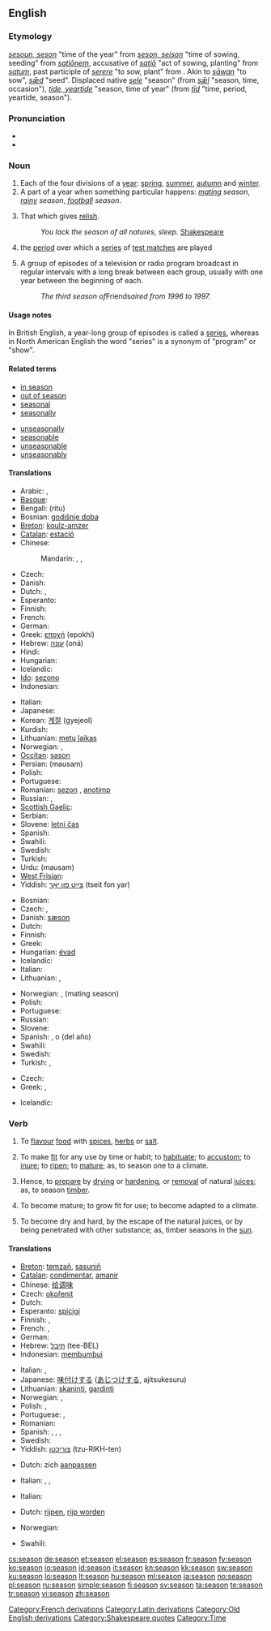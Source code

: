 {{wikipedia|Season}}
==English==

===Etymology===
{{etyl|enm}} ''[[sesoun#Middle English|sesoun, seson]]'' "time of the year"  from {{etyl|fro}} ''[[seison#Old French|seson, seison]]'' "time of sowing, seeding" from {{etyl|la}} ''[[sationem|satiōnem]]'', accusative of ''[[satio|satiō]]'' "act of sowing, planting" from ''[[satum]]'', past participle of ''[[serere]]'' "to sow, plant" from {{proto|Indo-European|se-|to sow, plant|lang=en}}. Akin to {{etyl|ang|-}} ''[[sawan#Old English|sāwan]]'' "to sow", {{ang}} ''[[sæd#Old English|sǣd]]'' "seed". Displaced native {{enm}} ''[[sele#Middle English|sele]]'' "season" (from {{ang}} ''[[sæl#Old English|sǣl]]'' "season, time, occasion"), {{enm}} ''[[tide#Middle English|tide, yeartide]]'' "season, time of year" (from {{ang}} ''[[tid#Old English|tīd]]'' "time, period, yeartide, season").

===Pronunciation===
* {{audio|en-us-season.ogg|Audio (US)}}
* {{rhymes|iːzən}}

===Noun===
{{en-noun}}

# Each of the four divisions of a [[year]]: [[spring]], [[summer]], [[autumn]] and [[winter]].
# A part of a year when something particular happens: ''[[mating]] season'', ''[[rainy]] season'', ''[[football]] season''.
# {{obsolete}} That which gives [[relish]].
#: ''You lack the season of all natures, sleep.'' [[w:Shakespeare|Shakespeare]]
# {{cricket}} the [[period]] over which a [[series]] of [[test match]]es are played
# {{North American}} A group of episodes of a television or radio program broadcast in regular intervals with a long break between each group, usually with one year between the beginning of each.
#: ''The third season of ''Friends'' aired from 1996 to 1997.''

====Usage notes====
In British English, a year-long group of episodes is called a [[series]], whereas in North American English the word "series" is a synonym of "program" or "show".

====Related terms====
{{top2}}
* [[in season]]
* [[out of season]]
* [[seasonal]]
* [[seasonally]]
{{mid2}}
* [[unseasonally]]
* [[seasonable]]
* [[unseasonable]]
* [[unseasonably]]
{{bottom}}

====Translations====
{{trans-top|quarter of a year}}
* Arabic: {{t-|ar|فصل|alt=فَصْل|tr=faSl}}, {{t-|ar|موسم|alt=مَوْسِم|tr=mawsim}}
* [[Basque]]: {{t|eu|urtaro|xs=Basque}}
* Bengali: {{t-|bn|ঋতু|sc=Beng|xs=Bengali}} (ritu)
* Bosnian: [[godišnje doba]] {{n}}
* [[Breton]]: [[koulz-amzer]] {{m}}
* [[Catalan]]: [[estació]] {{f}}
* Chinese:
*: Mandarin: {{t-|cmn|季|tr=jì|sc=Hani}},  {{t-|cmn|季節|sc=Hani}},  {{t-|cmn|季节|tr=jìjié|sc=Hani}}
* Czech: {{t+|cs|roční období|n}}
* Danish: {{t+|da|årstid}}
* Dutch: {{t+|nl|seizoen|n}}, {{t+|nl|jaargetijde|f}}
* Esperanto: {{t-|eo|sezono|xs=Esperanto}}
* Finnish: {{t+|fi|vuodenaika}}
* French: {{t+|fr|saison|f}}
* German: {{t+|de|Jahreszeit|f}}
* Greek: [[εποχή]] (epokhí) {{f}}
* Hebrew: [[עונה]] (oná) {{f}}
* Hindi: {{t-|hi|मौसम|m|tr=mausam|xs=Hindi}}
* Hungarian: {{t+|hu|évszak}}
* Icelandic: {{t+|is|árstíð|f}}
* [[Ido]]: [[sezono]]
* Indonesian: {{t+|id|musim|xs=Indonesian}}
{{trans-mid}}
* Italian: {{t+|it|stagione|f}}
* Japanese: {{t+|ja|季節|tr=きせつ, kisetsu}}
* Korean: [[계절]] (gyejeol)
* Kurdish: {{t-|ku|وه‌رز|sc=ku-Arab}}
* Lithuanian: [[metų laikas]] {{m}}
* Norwegian: {{t+|no|årstid|m+f}}, {{t|no|sesong|m}}
* [[Occitan]]: [[sason]] {{f}}
* Persian: {{fa-Arab|[[موسم]]}} (mausam)
* Polish: {{t+|pl|pora roku|f}}
* Portuguese: {{t+|pt|estação|f}}
* Romanian: [[sezon]] {{n}}, [[anotimp]] {{n}}
* Russian: {{t+|ru|время года|n|tr=vrémja góda}},  {{t+|ru|сезон|m|tr=sezón}}
* [[Scottish Gaelic]]: {{t-|gd|aimsir|f|xs=Scottish Gaelic}}
* Serbian: {{t-|sr|doba|n}}
* Slovene: [[letni čas]] {{m}}
* Spanish: {{t+|es|estación|f}}
* Swahili: {{t+|sw|msimu|xs=Swahili}}
* Swedish: {{t+|sv|årstid|c}}
* Turkish: {{t+|tr|mevsim}}
* Urdu: {{ur-Arab|[[موسم]]}} (mausam) {{m}}
* [[West Frisian]]: {{t+|fy|jiertiid|c|xs=West Frisian}}
* Yiddish: [[צײַט פון יאָר]] (tseit fon yar)
{{trans-bottom}}

{{trans-top|part of year with something special}}
* Bosnian: {{t-|bs|sezona|f}}
* Czech: {{t+|cs|období|n}}, {{t-|cs|sezóna|f}}
* Danish: [[sæson]]
* Dutch: {{t+|nl|seizoen|n}}
* Finnish: {{t+|fi|kausi}}
* Greek: {{t|el|σεζόν|f|tr=sezon}}
* Hungarian: [[évad]]
* Icelandic: {{t+|is|vertíð|f}}
* Italian: {{t+|it|stagione|f}}
* Lithuanian: {{t-|lt|metas|m|xs=Lithuanian}}, {{t+|lt|sezonas|m|xs=Lithuanian}}
{{trans-mid}}
* Norwegian: {{t|no|sesong|m}}, {{t|no|løpetid|m+f}} (mating season)
* Polish: {{t+|pl|sezon|m}}
* Portuguese: {{t-|pt|temporada|f}}
* Russian: {{t+|ru|сезон|m|tr=sezón}}
* Slovene: {{t-|sl|sezona|f}}
* Spanish: {{t-|es|temporada|f}}, {{t+|es|período|m}} o {{t-|es|época|f}} (del año)
* Swahili: {{t+|sw|msimu|xs=Swahili}}
* Swedish: {{t+|sv|säsong|c}}
* Turkish: {{t+|tr|mevsim}}, {{t+|tr|sezon}}
{{trans-bottom}}

{{trans-top|a group of episodes}}
* Czech: {{t-|cs|sezóna|f}}
* Greek: {{t+|el|κύκλος|m|tr=kiklos}},  {{t|el|σεζόν|f|tr=sezon}}
{{trans-mid}}
* Icelandic: {{t+|is|þáttaröð|f}}
{{trans-bottom}}

{{trans-top|(Obsolete) that which gives relish}}
{{trans-mid}}
{{trans-bottom}}

===Verb===
{{en-verb|seasons|seasoning|seasoned}}

# {{transitive}} To [[flavour]] [[food]] with [[spice]]s, [[herb]]s or [[salt]].
# {{transitive}} To make [[fit]] for any use by time or habit; to [[habituate]]; to [[accustom]]; to [[inure]]; to [[ripen]]; to [[mature]]; as, to season one to a climate.
# {{transitive}} Hence, to [[prepare]] by [[dry]]ing or [[harden]]ing, or [[removal]] of natural [[juice]]s; as, to season [[timber]].
# {{intransitive}} To become mature; to grow fit for use; to become adapted to a climate.
# {{intransitive}} To become dry and hard, by the escape of the natural juices, or by being penetrated with other substance; as, timber seasons in the [[sun]].

====Translations====
{{trans-top|to flavour food}}
* [[Breton]]: [[temzañ]], [[sasuniñ]]
* [[Catalan]]: [[condimentar]], [[amanir]]
* Chinese: [[给]][[调味]]
* Czech: [[okořenit]]
* Dutch: {{t+|nl|kruiden}}
* Esperanto: [[spicigi]]
* Finnish: {{t+|fi|maustaa}}, {{t-|fi|höystää}}
* French: {{t+|fr|épicer}}, {{t+|fr|assaisonner}}
* German: {{t+|de|würzen}}
* Hebrew: [[תיבל]] (tee-BEL)
* Indonesian: [[bumbu|membumbui]]
{{trans-mid}}
* Italian: {{t+|it|condire}}, {{t+|it|insaporire}}
* Japanese: [[味付けする]] ([[あじつけする]], ajitsukesuru)
* Lithuanian: [[skaninti]], [[gardinti]]
* Norwegian: {{t|no|krydre}}, {{t|nb|smaksette}}
* Polish: {{t+|pl|przyprawić}}, {{t+|pl|przyprawiać}}
* Portuguese: {{t+|pt|condimentar}}, {{t+|pt|temperar}}
* Romanian: {{t-|ro|condimenta}}
* Spanish: {{t+|es|adobar}}, {{t-|es|aliñar}}, {{t-|es|condimentar}}, {{t-|es|sazonar}}
* Swedish: {{t+|sv|krydda}}
* Yiddish: [[צוריכטן]] (tzu-RIKH-ten)
{{trans-bottom}}

{{trans-top|to make fit for any use by time or habit}}
* Dutch: zich [[aanpassen]]
{{trans-mid}}
* Italian: {{t+|it|addestrare}}, {{t+|it|allenare}}, {{t+|it|acclimatare}}
{{trans-bottom}}

{{trans-top|to prepare by drying or hardening}}
* Italian: {{t-|it|stagionare}}
{{trans-mid}}
{{trans-bottom}}

{{trans-top|to become mature}}
* Dutch: [[rijpen]], [[rijp worden]]
{{trans-mid}}
* Norwegian: {{t|no|modnes}}
{{trans-bottom}}

{{trans-top|to become dry and hard}}
* Swahili: {{t+|sw|msimu|xs=Swahili}}
{{trans-mid}}
{{trans-bottom}}

[[Category:French derivations]]
[[Category:Latin derivations]]
[[Category:Old English derivations]]
[[Category:Seasons| ]]
[[Category:Shakespeare quotes]]
[[Category:Time]]

[[cs:season]]
[[de:season]]
[[et:season]]
[[el:season]]
[[es:season]]
[[fr:season]]
[[fy:season]]
[[ko:season]]
[[io:season]]
[[id:season]]
[[it:season]]
[[kn:season]]
[[kk:season]]
[[sw:season]]
[[ku:season]]
[[lo:season]]
[[lt:season]]
[[hu:season]]
[[ml:season]]
[[ja:season]]
[[no:season]]
[[pl:season]]
[[ru:season]]
[[simple:season]]
[[fi:season]]
[[sv:season]]
[[ta:season]]
[[te:season]]
[[tr:season]]
[[vi:season]]
[[zh:season]]
